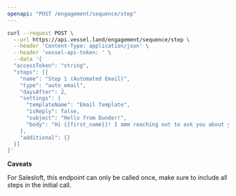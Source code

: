 ```yaml
---
openapi: "POST /engagement/sequence/step"
---
```


<RequestExample>

```bash Request
curl --request POST \
  --url https://api.vessel.land/engagement/sequence/step \
  --header 'Content-Type: application/json' \
  --header 'vessel-api-token: ' \
  --data '{
  "accessToken": "string",
  "steps": [{
    "name": "Step 1 (Automated Email)",
    "type": "auto_email",
    "daysAfter": 2,
    "settings": {
      "templateName": "Email Template",
      "isReply": false,
      "subject": "Hello from Dunder!",
      "body": "Hi {{first_name}}! I amm reaching out to ask you about your paper needs."
    },
    "additional": {}
  }]
}'
```

</RequestExample>

**Caveats**

For Salesloft, this endpoint can only be called once, make sure to include all steps in the initial call.
